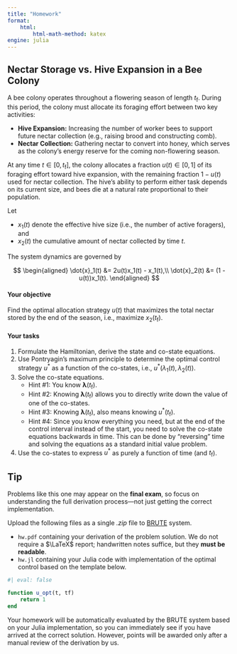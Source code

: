 ```yaml
---
title: "Homework"
format:
    html:
        html-math-method: katex
engine: julia
---
```


## Nectar Storage vs. Hive Expansion in a Bee Colony

A bee colony operates throughout a flowering season of length $t_\mathrm{f}$.
During this period, the colony must allocate its foraging effort between two key activities:

- **Hive Expansion:** Increasing the number of worker bees to support future nectar collection (e.g., raising brood and constructing comb).
- **Nectar Collection:** Gathering nectar to convert into honey, which serves as the colony's energy reserve for the coming non-flowering season.

At any time $t \in \left[0, t_\mathrm{f}\right]$, the colony allocates a fraction $u(t) \in [0, 1]$ of its foraging effort toward hive expansion, with the remaining fraction $1 - u(t)$ used for nectar collection. The hive’s ability to perform either task depends on its current size, and bees die at a natural rate proportional to their population.

Let

- $x_1(t)$ denote the effective hive size (i.e., the number of active foragers), and
- $x_2(t)$ the cumulative amount of nectar collected by time $t$.

The system dynamics are governed by

$$
\begin{aligned}
\dot{x}_1(t) &= 2u(t)x_1(t) - x_1(t),\\
\dot{x}_2(t) &= (1 - u(t))x_1(t).
\end{aligned}
$$

#### Your objective
Find the optimal allocation strategy $u(t)$ that maximizes the total nectar stored by the end of the season, i.e., maximize $x_2(t_\mathrm{f})$.


#### Your tasks
1. Formulate the Hamiltonian, derive the state and co-state equations.
2. Use Pontryagin's maximum principle to determine the optimal control strategy $u^*$ as a function of the co-states, i.e.,  $u^*(\lambda_1(t), \lambda_2(t))$.
3. Solve the co-state equations.
   - Hint #1: You know $\boldsymbol{\lambda}(t_\mathrm{f})$.
   - Hint #2: Knowing $\boldsymbol{\lambda}(t_\mathrm{f})$ allows you to directly write down the value of one of the co-states.
   - Hint #3: Knowing $\boldsymbol{\lambda}(t_\mathrm{f})$, also means knowing $u^*(t_\mathrm{f})$.
   - Hint #4: Since you know everything you need, but at the end of the control interval instead of the start, you need to solve the co-state equations backwards in time. This can be done by "reversing" time and solving the equations as a standard initial value problem.
4. Use the co-states to express $u^*$ as purely a function of time (and $t_\mathrm{f}$).

::: {.callout-tip}
##  Tip
Problems like this one may appear on the **final exam**, so focus on understanding the full derivation process—not just getting the correct implementation.
:::

Upload the following files as a single *.zip* file to [BRUTE](https://cw.felk.cvut.cz/brute) system.

- `hw.pdf` containing your derivation of the problem solution. We do not require a $\LaTeX$ report; handwritten notes suffice, but they **must be readable**.
- `hw.jl` containing your Julia code with implementation of the optimal control based on the template below.

```julia
#| eval: false

function u_opt(t, tf)
    return 1
end
```

Your homework will be automatically evaluated by the BRUTE system based on your Julia implementation, so you can immediately see if you have arrived at the correct solution. However, points will be awarded only after a manual review of the derivation by us.
